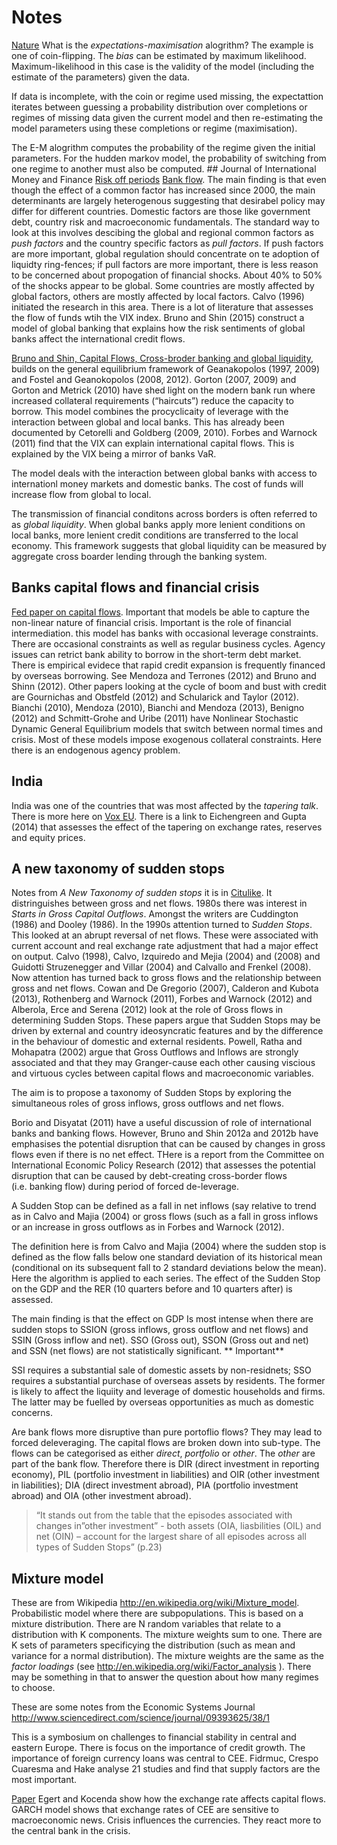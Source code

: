Notes
========================================================
[Nature](http://www.nature.com/nbt/journal/v26/n8/full/nbt1406.html)
What is the *expectations-maximisation* alogrithm? The example is one of coin-flipping.  The *bias* can be estimated by maximum likelihood. Maximum-likelihood in this case is the validity of the model (including the estimate of the parameters) given the data. 

If data is incomplete, with the coin or regime used missing, the expectattion iterates between guessing a probability distribution over completions or regimes of missing data given the current model and then re-estimating the model parameters using these completions or regime (maximisation). 

The E-M alogrithm computes the probability of the regime given the initial parameters.  For the hudden markov model, the probability of switching from one regime to another must also be computed. 
## Journal of International Money and Finance 
[Risk off periods]()
[Bank flow](http://www.sciencedirect.com/science?_ob=GatewayURL&_method=citationSearch&_urlVersion=4&_origin=SDVIALERTHTML&_version=1&_piikey=S0261-5606%2815%2900003-0&md5=19502d2bbf16206efd0a0bfd49607716).  The main finding is that even though the effect of a common factor has increased since 2000, the main determinants are largely heterogenous suggesting that desirabel policy may differ for different countries. Domestic factors are those like government debt, country risk and macroeconomic fundamentals. The standard way to look at this involves descibing the global and regional common factors as *push factors* and the country specific factors as *pull factors*. If push factors are more important, global regulation should concentrate on te adoption of liquidty ring-fences; if pull factors are more important, there is less reason to be concerned about propogation of financial shocks. About 40\% to 50\% of the shocks appear to be global. Some countries are mostly affected by global factors, others are mostly affected by local factors. Calvo (1996) initiated the research in this area.  There is a lot of literature that assesses the flow of funds wtih the VIX index. Bruno and Shin (2015) construct a model of global banking that explains how the risk sentiments of global banks affect the international credit flows. 

[Bruno and Shin, Capital Flows, Cross-broder banking and global liquidity](http://citeseerx.ist.psu.edu/viewdoc/download?doi=10.1.1.296.5090&rep=rep1&type=pdf), builds on the general equilibrium framework of Geanakopolos (1997, 2009) and Fostel and Geanokopolos (2008, 2012). Gorton (2007, 2009)  and Gorton and Metrick (2010) have shed light on the modern bank run where increased collateral requirements ("haircuts") reduce the capacity to borrow. This model combines the procyclicaity of leverage with the interaction between global and local banks. This has already been documented by Cetorelli and Goldberg (2009, 2010). Forbes and Warnock (2011) find that the VIX can explain international capital flows.  This is explained by the VIX being a mirror of banks VaR. 

The model deals with the interaction between global banks with access to internationl money markets and domestic banks. The cost of funds will increase flow from global to local. 

The transmission of financial conditons across borders is often referred to as *global liquidity*.  When global banks apply more lenient conditions on local banks, more lenient credit conditions are transferred to the local economy. This framework suggests that global liquidity can be measured by aggregate cross boarder lending through the banking system. 



## Banks capital flows and financial crisis
[Fed paper on capital flows](http://www.federalreserve.gov/econresdata/ifdp/2014/files/ifdp1121.pdf).  Important that models be able to capture the non-linear nature of financial crisis. Important is the role of financial intermediation. this model has banks with occasional leverage constraints.  There are occasional constraints as well as regular business cycles. Agency issues can retrict bank ability to borrow in the short-term debt market.  There is empirical evidece that rapid credit expansion is frequently financed by overseas borrowing. See Mendoza and Terrones (2012) and Bruno and Shinn (2012). Other papers looking at the cycle of boom and bust with credit are Gournichas and Obstfeld (2012) and Schularick and Taylor (2012). Bianchi (2010), Mendoza (2010), Bianchi and Mendoza (2013), Benigno (2012) and Schmitt-Grohe and Uribe (2011) have Nonlinear Stochastic Dynamic General Equilibrium models that switch between normal times and crisis. Most of these models impose exogenous collateral constraints. Here there is an endogenous agency problem.  

## India
India was one of the countries that was most affected by the *tapering talk*.  There is more here on [Vox EU](http://www.voxeu.org/article/impact-fed-s-exit-india).  There is a link to Eichengreen and Gupta (2014) that assesses the effect of the tapering on exchange rates, reserves and equity prices. 


## A new taxonomy of sudden stops
Notes from *A New Taxonomy of sudden stops* it is in [Citulike](http://www.citeulike.org/pdf//user/RobHayward/article/13405794/990575/1-s20-S0261560614001600-main.pdf?expires=1414145894&hash=BAF93D382E369D1392457F86A39BD1DAA4CCF0BA).  It distringuishes between gross and net flows. 1980s there was interest in *Starts in Gross Capital Outflows*.  Amongst the writers are Cuddington (1986) and Dooley (1986). In the 1990s attention turned to *Sudden Stops*.  This looked at an abrupt reversal of net flows. These were associated with current account and real exchange rate adjustment that had a major effect on output. Calvo (1998), Calvo, Izquiredo and Mejia (2004) and (2008) and Guidotti Struzenegger and Villar (2004) and Calvallo and Frenkel (2008). Now attention has turned back to gross flows and the relationship between gross and net flows. Cowan and De Gregorio (2007), Calderon and Kubota (2013), Rothenberg and Warnock (2011), Forbes and Warnock (2012) and Alberola, Erce and Serena (2012) look at the role of Gross flows in determining Sudden Stops. These papers argue that Sudden Stops may be driven by external and country ideosyncratic features and by the difference in the behaviour of domestic and external residents. Powell, Ratha and Mohapatra (2002) argue that Gross Outflows and Inflows are strongly associated and that they may Granger-cause each other causing viscious and virtuous cycles between capital flows and macroeconomic variables. 

The aim is to propose a taxonomy of Sudden Stops by exploring the simultaneous roles of gross inflows, gross outflows and net flows.

Borio and Disyatat (2011) have a useful discussion of role of international banks and banking flows.  However, Bruno and Shin 2012a and 2012b have emphasises the potential disruption that can be caused by changes in gross flows even if there is no net effect. THere is a report from the Committee on International Economic Policy Research (2012) that assesses the potential disruption that can be caused by debt-creating cross-border flows (i.e. banking flow) during period of forced de-leverage. 

A Sudden Stop can be defined as a fall in net inflows (say relative to trend as in Calvo and Majia (2004) or gross flows (such as a fall in gross inflows or an increase in gross outflows as in Forbes and Warnock (2012). 

The definition here is from Calvo and Majia (2004) where the sudden stop is defined as the flow falls below one standard deviation of its historical mean (conditional on its subsequent fall to 2 standard deviations below the mean).  Here the algorithm is applied to each series. The effect of the Sudden Stop on the GDP and the RER (10 quarters before and 10 quarters after) is assessed. 

The main finding is that the effect on GDP Is most intense when there are sudden stops to SSION (gross inflows, gross outflow and net flows) and SSIN (Gross inflow and net).  SSO (Gross out), SSON (Gross out and net) and SSN (net flows) are not statistically significant. ** Important**

SSI requires a substantial sale of domestic assets by non-residnets; SSO requires a substantial purchase of overseas assets by residents. The former is likely to affect the liquiity and leverage of domestic households and firms. The latter may be fuelled by overseas opportunities as much as domestic concerns. 

Are bank flows more disruptive than pure portoflio flows?  They may lead to forced deleveraging. The capital flows are broken down into sub-type. The flows can be categorised as either *direct*, *portfolio* or *other*.  The *other* are part of the bank flow. Therefore there is DIR (direct investment in reporting economy), PIL (portfolio investment in liabilities) and OIR (other investment in liabilities); DIA (direct investment abroad), PIA (portfolio investment abroad) and OIA (other investment abroad). 

> "It stands out from the table that the episodes associated with changes in "other investment" - both assets (OIA, liasbilities (OIL) and net (OIN) -- account for the largest share of all episodes across all types of Sudden Stops"
(p.23)
>

## Mixture model
These are from Wikipedia [http://en.wikipedia.org/wiki/Mixture_model](Mixture Model).  Probabilistic model where there are subpopulations. This is based on a mixture distribution. There are N random variables that relate to a distribution with K components. The mixture weights sum to one. There are K sets of parameters specificying the distribution (such as mean and variance for a normal distribution). The mixture weights are the same as the *factor loadings* (see [http://en.wikipedia.org/wiki/Factor_analysis](Wikipdeia on factor analysis) ).  There may be something in that to answer the question about how many regimes to choose. 

These are some notes from the Economic Systems Journal [http://www.sciencedirect.com/science/journal/09393625/38/1](http://www.sciencedirect.com/science/journal/09393625/38/1)

This is a symbosium on challenges to financial stability in central and eastern Europe. There is focus on the importance of credit growth. The importance of foreign currency loans was central to CEE. Fidrmuc, Crespo Cuaresma and Hake analyse 21 studies and find that supply factors are the most important. 

[Paper](http://ac.els-cdn.com/S0939362513000927/1-s2.0-S0939362513000927-main.pdf?_tid=54dbb99e-380e-11e4-87bd-00000aab0f6c&acdnat=1410259673_0c2494e7ae3d46030151b2ff8755c2af)
Egert and Kocenda show how the exchange rate affects capital flows.  GARCH model shows that exchange rates of CEE are sensitive to macroeconomic news. Crisis influences the currencies.  They react more to the central bank in the crisis.  

